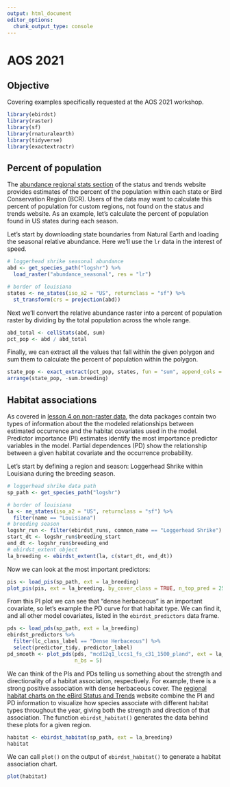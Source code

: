 ```yaml
---
output: html_document
editor_options: 
  chunk_output_type: console
---
```


# AOS 2021 {#aos21}

## Objective {#aos21-objectives}

Covering examples specifically requested at the AOS 2021 workshop.

```r
library(ebirdst)
library(raster)
library(sf)
library(rnaturalearth)
library(tidyverse)
library(exactextractr)
```

## Percent of population {#aos21-pop}

The [abundance regional stats section](https://ebird.org/science/status-and-trends/logshr/abundance-stats-regional) of the status and trends website provides estimates of the percent of the population within each state or Bird Conservation Region (BCR). Users of the data may want to calculate this percent of population for custom regions, not found on the status and trends website. As an example, let's calculate the percent of population found in US states during each season.

Let's start by downloading state boundaries from Natural Earth and loading the seasonal relative abundance. Here we'll use the `lr` data in the interest of speed.

```r
# loggerhead shrike seasonal abundance
abd <- get_species_path("logshr") %>% 
  load_raster("abundance_seasonal", res = "lr")

# border of louisiana
states <- ne_states(iso_a2 = "US", returnclass = "sf") %>% 
  st_transform(crs = projection(abd))
```

Next we'll convert the relative abundance raster into a percent of population raster by dividing by the total population across the whole range.

```r
abd_total <- cellStats(abd, sum)
pct_pop <- abd / abd_total
```

Finally, we can extract all the values that fall within the given polygon and sum them to calculate the percent of population within the polygon.

```r
state_pop <- exact_extract(pct_pop, states, fun = "sum", append_cols = "name")
arrange(state_pop, -sum.breeding)
```

## Habitat associations {#aos21-habitat}

As covered in [lesson 4 on non-raster data](#nonraster), the data packages contain two types of information about the the modeled relationships between estimated occurrence and the habitat covariates used in the model. Predictor importance (PI) estimates identify the most importance predictor variables in the model. Partial dependences (PD) show the relationship between a given habitat covariate and the occurrence probability. 

Let's start by defining a region and season: Loggerhead Shrike within Louisiana during the breeding season.

```r
# loggerhead shrike data path
sp_path <- get_species_path("logshr")

# border of louisiana
la <- ne_states(iso_a2 = "US", returnclass = "sf") %>% 
  filter(name == "Louisiana")
# breeding season
logshr_run <- filter(ebirdst_runs, common_name == "Loggerhead Shrike")
start_dt <- logshr_run$breeding_start
end_dt <- logshr_run$breeding_end
# ebirdst_extent object
la_breeding <- ebirdst_extent(la, c(start_dt, end_dt))
```

Now we can look at the most important predictors:

```r
pis <- load_pis(sp_path, ext = la_breeding)
plot_pis(pis, ext = la_breeding, by_cover_class = TRUE, n_top_pred = 25)
```

From this PI plot we can see that "dense herbaceous" is an important covariate, so let's example the PD curve for that habitat type. We can find it, and all other model covariates, listed in the `ebirdst_predictors` data frame.

```r
pds <- load_pds(sp_path, ext = la_breeding)
ebirdst_predictors %>% 
  filter(lc_class_label == "Dense Herbaceous") %>% 
  select(predictor_tidy, predictor_label)
pd_smooth <- plot_pds(pds, "mcd12q1_lccs1_fs_c31_1500_pland", ext = la_breeding, 
                      n_bs = 5)
```

We can think of the PIs and PDs telling us something about the strength and directionality of a habitat association, respectively. For example, there is a strong positive association with dense herbaceous cover. The [regional habitat charts on the eBird Status and Trends](https://ebird.org/science/status-and-trends/habitat-regional-charts) website combine the PI and PD information to visualize how species associate with different habitat types throughout the year, giving both the strength and direction of that association. The function `ebirdst_habitat()` generates the data behind these plots for a given region.

```r
habitat <- ebirdst_habitat(sp_path, ext = la_breeding)
habitat
```

We can call `plot()` on the output of `ebirdst_habitat()` to generate a habitat association chart.

```r
plot(habitat)
```


